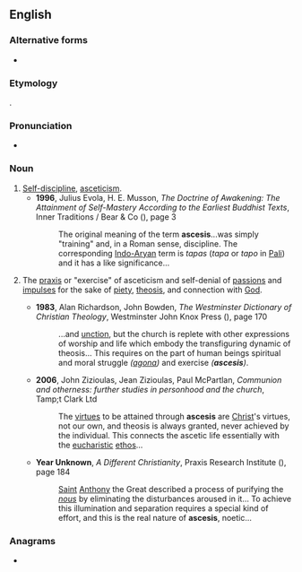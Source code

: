 ==English==

===Alternative forms===
* {{l|en|askesis}}

===Etymology===
{{lbor|en|grc|ἄσκησις||exercise, training}}.

===Pronunciation===
* {{IPA|/əˈsiːsɪs/|lang=en}}

===Noun===
{{en-noun|-}}

# [[self-discipline|Self-discipline]], [[asceticism]].
#* '''1996''', Julius Evola, H. E. Musson, ''The Doctrine of Awakening: The Attainment of Self-Mastery According to the Earliest Buddhist Texts'', Inner Traditions / Bear & Co ({{ISBN|9780892815531}}), page 3
#*: The original meaning of the term '''ascesis'''...was simply "training" and, in a Roman sense, discipline. The corresponding [[Indo-Aryan]] term is ''tapas'' (''tapa'' or ''tapo'' in [[Pali]]) and it has a like significance...
# {{lb|en|Christianity|chiefly|_|Eastern Orthodoxy}} The [[praxis]] or "exercise" of asceticism and self-denial of [[passion]]s and [[impulse]]s for the sake of [[piety]], [[theosis]], and connection with [[God]].
#* '''1983''', Alan Richardson, John Bowden, ''The Westminster Dictionary of Christian Theology'', Westminster John Knox Press ({{ISBN|9780664227487}}), page 170
#*: ...and [[unction]], but the church is replete with other expressions of worship and life  which embody the transfiguring dynamic of theosis... This requires on the part of  human beings spiritual and moral struggle ''([[agona]])'' and exercise ''('''ascesis''')''.
#* '''2006''', John Zizioulas, Jean Zizioulas, Paul McPartlan, ''Communion and otherness: further studies in personhood and the church'', Tamp;t Clark Ltd
#*: The [[virtue]]s to be attained through '''ascesis''' are [[Christ]]'s virtues, not our own, and theosis is always granted, never achieved by the individual. This connects the ascetic life essentially with the [[eucharistic]] [[ethos]]...
#* '''Year Unknown''', ''A Different Christianity'', Praxis Research Institute ({{ISBN|9781872292397}}), page 184
#*: [[Saint]] [[Anthony]] the Great described a process of purifying the ''[[nous]]'' by eliminating the disturbances aroused in it... To achieve this illumination and separation requires a special kind of effort, and this is the real nature of '''ascesis''', noetic...

===Anagrams===
* {{anagrams|en|cassies}}